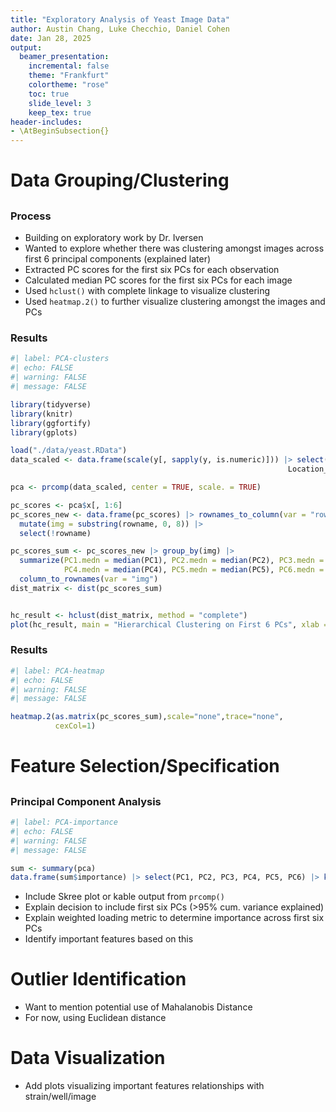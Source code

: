```yaml
---
title: "Exploratory Analysis of Yeast Image Data"
author: Austin Chang, Luke Checchio, Daniel Cohen
date: Jan 28, 2025
output: 
  beamer_presentation:
    incremental: false  
    theme: "Frankfurt"  
    colortheme: "rose"  
    toc: true   
    slide_level: 3
    keep_tex: true
header-includes: 
- \AtBeginSubsection{}
---
```


# Data Grouping/Clustering
##

### Process

- Building on exploratory work by Dr. Iversen
- Wanted to explore whether there was clustering amongst images across first 6 principal components (explained later)
- Extracted PC scores for the first six PCs for each observation
- Calculated median PC scores for the first six PCs for each image
- Used `hclust()` with complete linkage to visualize clustering
- Used `heatmap.2()` to further visualize clustering amongst the images and PCs

### Results

```r
#| label: PCA-clusters
#| echo: FALSE
#| warning: FALSE
#| message: FALSE

library(tidyverse)
library(knitr) 
library(ggfortify)
library(gplots)

load("./data/yeast.RData")
data_scaled <- data.frame(scale(y[, sapply(y, is.numeric)])) |> select(!c(Location_Center_X,
                                                              Location_Center_Y))

pca <- prcomp(data_scaled, center = TRUE, scale. = TRUE)

pc_scores <- pca$x[, 1:6]
pc_scores_new <- data.frame(pc_scores) |> rownames_to_column(var = "rowname") |>
  mutate(img = substring(rowname, 0, 8)) |>
  select(!rowname)

pc_scores_sum <- pc_scores_new |> group_by(img) |>
  summarize(PC1.medn = median(PC1), PC2.medn = median(PC2), PC3.medn = median(PC3),
            PC4.medn = median(PC4), PC5.medn = median(PC5), PC6.medn = median(PC6)) |>
  column_to_rownames(var = "img")
dist_matrix <- dist(pc_scores_sum)


hc_result <- hclust(dist_matrix, method = "complete")
plot(hc_result, main = "Hierarchical Clustering on First 6 PCs", xlab = "", sub = "")
```

### Results

```r
#| label: PCA-heatmap
#| echo: FALSE
#| warning: FALSE
#| message: FALSE

heatmap.2(as.matrix(pc_scores_sum),scale="none",trace="none",
          cexCol=1)
```

# Feature Selection/Specification
## 

### Principal Component Analysis

```r
#| label: PCA-importance
#| echo: FALSE
#| warning: FALSE
#| message: FALSE

sum <- summary(pca)
data.frame(sum$importance) |> select(PC1, PC2, PC3, PC4, PC5, PC6) |> kable(digits = 3)
```


- Include Skree plot or kable output from `prcomp()`
- Explain decision to include first six PCs (>95% cum. variance explained)
- Explain weighted loading metric to determine importance across first six PCs
- Identify important features based on this

# Outlier Identification

- Want to mention potential use of Mahalanobis Distance
- For now, using Euclidean distance

# Data Visualization

- Add plots visualizing important features relationships with strain/well/image


